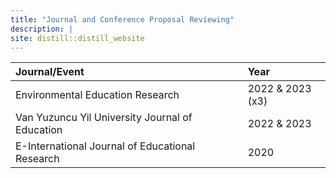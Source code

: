 ```yaml
---
title: "Journal and Conference Proposal Reviewing"
description: |
site: distill::distill_website
---
```


| **Journal/Event**                                 |**Year**                                                    
| :-------------                                    | :----                              
| Environmental Education Research                  | 2022 & 2023 (x3)
| Van Yuzuncu Yil University Journal of Education   | 2022 & 2023                  
| E-International Journal of Educational Research   | 2020                           


